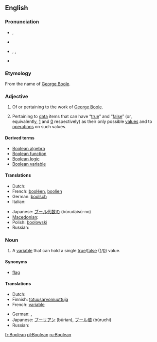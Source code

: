 ==English==
{{wikipedia}}

===Pronunciation===
* {{a|UK}} {{IPA|/ˈbuːl.i.ən/|/buːˈli.ən/}}, {{SAMPA|/"bu:l.i.@n/|/bu:"li.@n/}}
* {{audio|en-uk-Boolean.ogg|Audio (UK)}}
* {{a|US}} {{enPR|bo͞oʹliən|bo͞oliʹən}}, {{IPA|/ˈbuliən/|/buˈliən/}} , {{SAMPA|/"buli@n/|/bu"li@n/}}
* {{audio|en-us-Boolean.ogg|Audio (US)}}
{{rfp|please add syllable breaks to US pronunciations}}

===Etymology===
From the name of [[w:George Boole|George Boole]].

===Adjective===
{{en-adj|-}}

# Of or pertaining to the work of [[w:George Boole|George Boole]].
# {{context|logic|computing}} Pertaining to [[data]] items that can have “[[true]]” and “[[false]]” (or, equivalently, [[1]] and [[0]] respectively) as their only possible [[value]]s and to [[operation]]s on such values.

====Derived terms====
* [[Boolean algebra]]
* [[Boolean function]]
* [[Boolean logic]]
* [[Boolean variable]]

====Translations====
{{trans-top|logic: pertaining to data items that have values “true” and “false”}}
* Dutch: {{t|nl|booleaans}}
* French: [[booléen]], [[boolien]]
* German: [[boolsch]]
* Italian: {{t-|it|booleano}}
{{trans-mid}}
* Japanese: [[ブール代数の]] (būrudaisū-no)
* [[Macedonian]]: {{t|mk|булов|m|tr=búlov}}
* Polish: [[boolowski]]
* Russian: {{t+|ru|булев|tr=búlev}}
{{trans-bottom}}

===Noun===
{{en-noun}}

# {{context|logic|computing}} A [[variable]] that can hold a single [[true]]/[[false]] ([[1]]/[[0]]) value.

====Synonyms====
* {{sense|Boolean variable}} [[flag]]

====Translations====
{{trans-top|logic: a variable}}
* Dutch: {{t|nl|booleaans|alt=booleaanse}} {{t+|nl|waarde|f}}
* Finnish: [[totuusarvomuuttuja]]
* French: [[variable]] {{t+|fr|booléen|f|alt=booléenne}}
{{trans-mid}}
* German: {{t-|de|Boolean|m}}, {{t|de|boolsch|alt=boolsche}} {{t+|de|Variable|f}}
* Japanese: [[ブーリアン]] (būrian), [[ブール値]] (būruchi)
* Russian: {{t|ru|булева переменная|f|tr=búleva pereménnaja|sc=Cyrl}}
{{trans-bottom}}

[[fr:Boolean]]
[[pl:Boolean]]
[[ru:Boolean]]